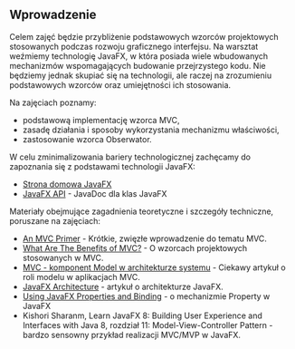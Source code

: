 
## Wprowadzenie

Celem zajęć będzie przybliżenie podstawowych wzorców projektowych stosowanych podczas rozwoju graficznego interfejsu. Na warsztat weźmiemy technologię JavaFX, w która posiada wiele wbudowanych mechanizmów wspomagających budowanie przejrzystego kodu. Nie będziemy jednak skupiać się na technologii, ale raczej na zrozumieniu podstawowych wzorców oraz umiejętności ich stosowania.

<Cards>
    <Card title="&#11015; Pobierz kod źródłowy" href="/04-ui/lab-gui-gallery.zip"/>
</Cards>

Na zajęciach poznamy:

- podstawową implementację wzorca MVC,
- zasadę działania i sposoby wykorzystania mechanizmu właściwości,
- zastosowanie wzorca Obserwator.

W celu zminimalizowania bariery technologicznej zachęcamy do zapoznania się z podstawami technologii JavaFX:

- [Strona domowa JavaFX](https://openjfx.io)
- [JavaFX API](https://openjfx.io/javadoc/23/) - JavaDoc dla klas JavaFX

Materiały obejmujące zagadnienia teoretyczne i szczegóły techniczne, poruszane na zajęciach:

- [An MVC Primer](https://danielmiessler.com/study/mvc/) - Krótkie, zwięzłe wprowadzenie do tematu MVC.
- [What Are The Benefits of MVC?](http://blog.iandavis.com/2008/12/what-are-the-benefits-of-mvc/) - O wzorcach projektowych stosowanych w MVC.
- [MVC - komponent Model w architekturze systemu](https://it-consulting.pl/2017/04/16/model-w-architekturze-systemu-czym-jest/) - Ciekawy artykuł o roli modelu w aplikacjach MVC.
- [JavaFX Architecture](https://docs.oracle.com/javafx/2/architecture/jfxpub-architecture.htm) - artykuł o architekturze JavaFX.
- [Using JavaFX Properties and Binding](https://docs.oracle.com/javafx/2/binding/jfxpub-binding.htm) - o mechanizmie Property w JavaFX
- Kishori Sharanm, Learn JavaFX 8: Building User Experience and Interfaces with Java 8, rozdział 11: Model-View-Controller Pattern - bardzo sensowny przykład realizacji MVC/MVP w JavaFX.
